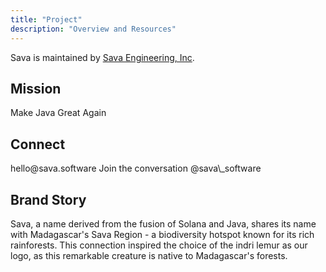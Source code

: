 ```yaml
---
title: "Project"
description: "Overview and Resources"
---
```


Sava is maintained by [<Tooltip tip="https://sava.engineering/">Sava Engineering, Inc</Tooltip>](https://sava.engineering/).


## Mission

Make Java Great Again

## Connect

<CardGroup cols={3}>
  <Card title="Email" icon="envelope" horizontal={true} href="mailto:hello@sava.software">
    hello@sava.software
  </Card>

  <Card title="Discuss" icon="github" horizontal={true} href="https://github.com/orgs/sava-software/discussions">
    Join the conversation&#x9;
  </Card>

  <Card title="Follow" icon="x-twitter" horizontal={true} href="https://x.com/sava_software">
    @sava\_software
  </Card>
</CardGroup>

## Brand Story

Sava, a name derived from the fusion of Solana and Java, shares its name with Madagascar's Sava Region - a biodiversity hotspot known for its rich rainforests. This connection inspired the choice of the indri lemur as our logo, as this remarkable creature is native to Madagascar's forests.